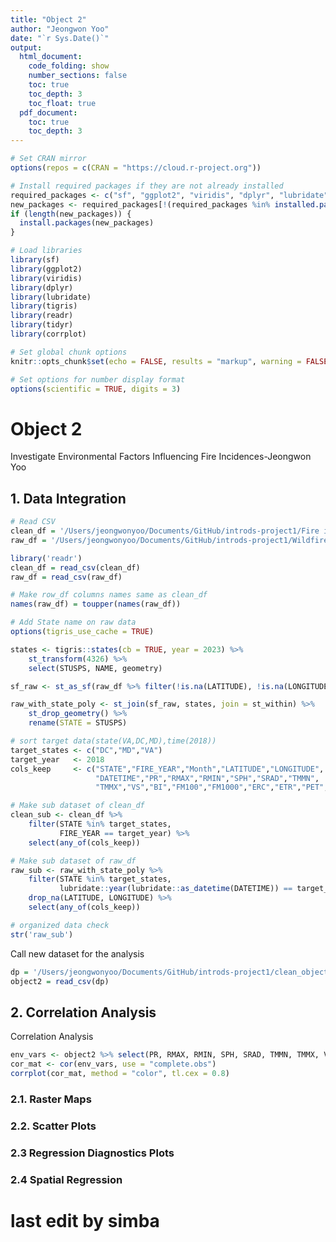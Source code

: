 ```yaml
---
title: "Object 2"
author: "Jeongwon Yoo"
date: "`r Sys.Date()`"
output:
  html_document:
    code_folding: show
    number_sections: false
    toc: true
    toc_depth: 3
    toc_float: true
  pdf_document:
    toc: true
    toc_depth: 3
---
```

  
```r
# Set CRAN mirror
options(repos = c(CRAN = "https://cloud.r-project.org"))

# Install required packages if they are not already installed
required_packages <- c("sf", "ggplot2", "viridis", "dplyr", "lubridate",'corrplot')
new_packages <- required_packages[!(required_packages %in% installed.packages()[, "Package"])]
if (length(new_packages)) {
  install.packages(new_packages)
}

# Load libraries
library(sf)
library(ggplot2)
library(viridis)
library(dplyr)
library(lubridate)
library(tigris)
library(readr)
library(tidyr)
library(corrplot)
```


```r
# Set global chunk options
knitr::opts_chunk$set(echo = FALSE, results = "markup", warning = FALSE, message = FALSE)

# Set options for number display format
options(scientific = TRUE, digits = 3)
```

# Object 2

Investigate Environmental Factors Influencing Fire Incidences-Jeongwon Yoo

## 1. Data Integration

```r
# Read CSV
clean_df = '/Users/jeongwonyoo/Documents/GitHub/introds-project1/Fire incidences DC_VA_MD_cleaned.csv' 
raw_df = '/Users/jeongwonyoo/Documents/GitHub/introds-project1/Wildfire_Dataset.csv'

library('readr')
clean_df = read_csv(clean_df)
raw_df = read_csv(raw_df)

# Make row_df columns names same as clean_df
names(raw_df) = toupper(names(raw_df))

# Add State name on raw data
options(tigris_use_cache = TRUE)

states <- tigris::states(cb = TRUE, year = 2023) %>%
    st_transform(4326) %>%
    select(STUSPS, NAME, geometry)

sf_raw <- st_as_sf(raw_df %>% filter(!is.na(LATITUDE), !is.na(LONGITUDE)),coords = c("LONGITUDE","LATITUDE"), crs = 4326, remove=FALSE)

raw_with_state_poly <- st_join(sf_raw, states, join = st_within) %>%
    st_drop_geometry() %>%
    rename(STATE = STUSPS)

# sort target data(state(VA,DC,MD),time(2018))
target_states <- c("DC","MD","VA")
target_year   <- 2018
cols_keep     <- c("STATE","FIRE_YEAR","Month","LATITUDE","LONGITUDE",
                   "DATETIME","PR","RMAX","RMIN","SPH","SRAD","TMMN",
                   "TMMX","VS","BI","FM100","FM1000","ERC","ETR","PET","VPD")

# Make sub dataset of clean_df
clean_sub <- clean_df %>%
    filter(STATE %in% target_states,
           FIRE_YEAR == target_year) %>% 
    select(any_of(cols_keep))

# Make sub dataset of raw_df
raw_sub <- raw_with_state_poly %>%
    filter(STATE %in% target_states,
           lubridate::year(lubridate::as_datetime(DATETIME)) == target_year) %>%
    drop_na(LATITUDE, LONGITUDE) %>%
    select(any_of(cols_keep))

# organized data check
str('raw_sub')
```

Call new dataset for the analysis
```r
dp = '/Users/jeongwonyoo/Documents/GitHub/introds-project1/clean_object2_2018_DCMDVA.csv'
object2 = read_csv(dp)
```

## 2. Correlation Analysis
Correlation Analysis

```r
env_vars <- object2 %>% select(PR, RMAX, RMIN, SPH, SRAD, TMMN, TMMX, VS, FM100, FM1000, ERC, ETR, PET, VPD)
cor_mat <- cor(env_vars, use = "complete.obs")
corrplot(cor_mat, method = "color", tl.cex = 0.8)
```

### 2.1. Raster Maps

### 2.2. Scatter Plots

### 2.3 Regression Diagnostics Plots

### 2.4 Spatial Regression
# last edit by simba